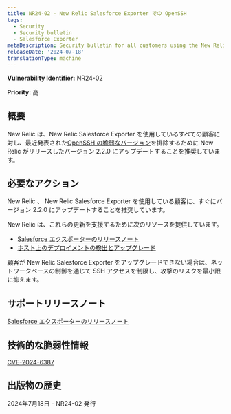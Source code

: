 ```yaml
---
title: NR24-02 - New Relic Salesforce Exporter での OpenSSH
tags:
  - Security
  - Security bulletin
  - Salesforce Exporter
metaDescription: Security bulletin for all customers using the New Relic Salesforce Exporter.
releaseDate: '2024-07-18'
translationType: machine
---
```


<DNT>**Vulnerability Identifier:**</DNT> NR24-02

<DNT>**Priority:**</DNT> 高

## 概要

New Relic は、New Relic Salesforce Exporter を使用しているすべての顧客に対し、最近発表された[OpenSSH の脆弱なバージョン](https://nvd.nist.gov/vuln/detail/CVE-2024-6387)を排除するために New Relic がリリースしたバージョン 2.2.0 にアップデートすることを推奨しています。

## 必要なアクション

New Relic 、 New Relic Salesforce Exporter を使用している顧客に、すぐにバージョン 2.2.0 にアップデートすることを推奨しています。

New Relic は、これらの更新を支援するために次のリソースを提供しています。

* [Salesforce エクスポーターのリリースノート](https://github.com/newrelic/newrelic-salesforce-exporter/releases/tag/2.2.0)
* [ホスト上のデプロイメントの検出とアップグレード](https://github.com/newrelic/newrelic-salesforce-exporter?tab=readme-ov-file#upgrading-on-host-deployments)

顧客が New Relic Salesforce Exporter をアップグレードできない場合は、ネットワークベースの制御を通じて SSH アクセスを制限し、攻撃のリスクを最小限に抑えます。

## サポートリリースノート

[Salesforce エクスポーターのリリースノート](https://github.com/newrelic/newrelic-salesforce-exporter/releases/tag/2.2.0)

## 技術的な脆弱性情報

[CVE-2024-6387](https://cve.mitre.org/cgi-bin/cvename.cgi?name=CVE-2024-6387)

## 出版物の歴史

2024年7月18日 - NR24-02 発行